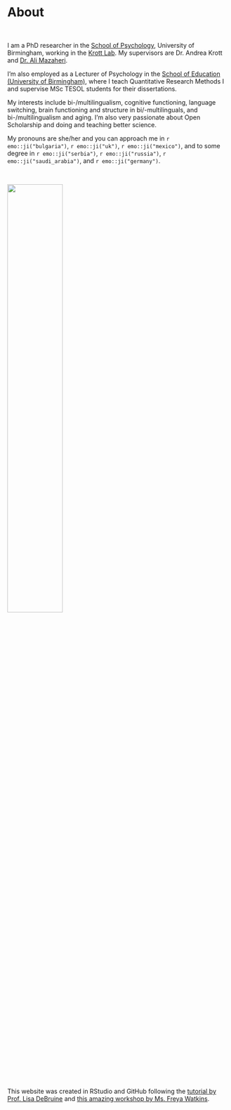 # About
&nbsp;

<div align="justify">
I am a PhD researcher in the <a href="https://www.birmingham.ac.uk/schools/psychology/index.aspx" target="_blank">School of Psychology</a>, University of Birmingham, working in the <a href="https://andreakrott.com/" target="_blank">Krott Lab</a>.
My supervisors are Dr. Andrea Krott and <a href="https://alimazaheri.com/" target="_blank">Dr. Ali Mazaheri</a>. 

I'm also employed as a Lecturer of Psychology in the <a href="https://www.birmingham.ac.uk/schools/education/index.aspx" target="_blank">School of Education (University of Birmingham)</a>, where I teach Quantitative Research Methods I and supervise MSc TESOL students for their dissertations.

My interests include bi-/multilingualism, cognitive functioning, language switching, brain functioning and structure in bi/-multilinguals, and bi-/multilingualism and aging. I'm also very passionate about Open Scholarship and doing and teaching better science. 

My pronouns are she/her and you can approach me in `r emo::ji("bulgaria")`, `r emo::ji("uk")`, `r emo::ji("mexico")`, and to some degree in `r emo::ji("serbia")`, `r emo::ji("russia")`, `r emo::ji("saudi_arabia")`, and `r emo::ji("germany")`.
</div>
&nbsp;

<div align="center">
<img src="C:/Users/44793/Documents/R/mywebpage/me.png"  width="50%" height="50%"></div>
&nbsp;

&nbsp;

&nbsp;

<div align="justify">
This website was created in RStudio and GitHub following the <a href="https://debruine.github.io/tutorials/webpages.html" target="_blank">tutorial by Prof. Lisa DeBruine</a> and <a href="https://www.youtube.com/watch?v=RD_ZR4Ulzec&t=3116s" target="_blank">this amazing workshop by Ms. Freya Watkins</a>.</span>
</div>
